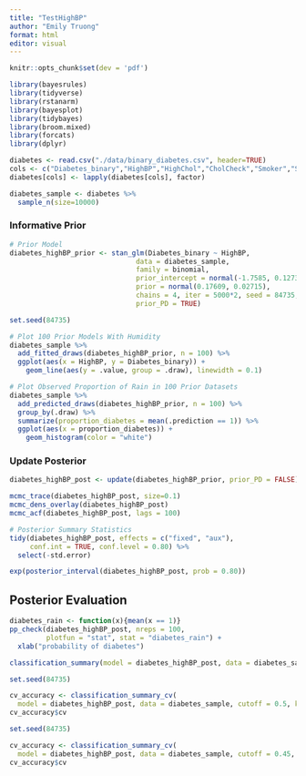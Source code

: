 ```yaml
---
title: "TestHighBP"
author: "Emily Truong"
format: html
editor: visual
---
```


```r
knitr::opts_chunk$set(dev = 'pdf')
```

```r
library(bayesrules)
library(tidyverse)
library(rstanarm)
library(bayesplot)
library(tidybayes)
library(broom.mixed)
library(forcats)
library(dplyr)
```

```r
diabetes <- read.csv("./data/binary_diabetes.csv", header=TRUE)
cols <- c("Diabetes_binary","HighBP","HighChol","CholCheck","Smoker","Stroke","HeartDiseaseorAttack","PhysActivity","Fruits","Veggies","HvyAlcoholConsump","AnyHealthcare","NoDocbcCost","DiffWalk","Sex")
diabetes[cols] <- lapply(diabetes[cols], factor)
```

```r
diabetes_sample <- diabetes %>%
  sample_n(size=10000)
```

### Informative Prior

```r
# Prior Model
diabetes_highBP_prior <- stan_glm(Diabetes_binary ~ HighBP,
                               data = diabetes_sample,
                               family = binomial,
                               prior_intercept = normal(-1.7585, 0.1273),
                               prior = normal(0.17609, 0.02715),
                               chains = 4, iter = 5000*2, seed = 84735,
                               prior_PD = TRUE)
```

```r
set.seed(84735)

# Plot 100 Prior Models With Humidity
diabetes_sample %>% 
  add_fitted_draws(diabetes_highBP_prior, n = 100) %>%
  ggplot(aes(x = HighBP, y = Diabetes_binary)) +
    geom_line(aes(y = .value, group = .draw), linewidth = 0.1)

# Plot Observed Proportion of Rain in 100 Prior Datasets
diabetes_sample %>% 
  add_predicted_draws(diabetes_highBP_prior, n = 100) %>% 
  group_by(.draw) %>% 
  summarize(proportion_diabetes = mean(.prediction == 1)) %>% 
  ggplot(aes(x = proportion_diabetes)) +
    geom_histogram(color = "white")
```

### Update Posterior

```r
diabetes_highBP_post <- update(diabetes_highBP_prior, prior_PD = FALSE)
```

```r
mcmc_trace(diabetes_highBP_post, size=0.1)
mcmc_dens_overlay(diabetes_highBP_post)
mcmc_acf(diabetes_highBP_post, lags = 100)
```

```r
# Posterior Summary Statistics
tidy(diabetes_highBP_post, effects = c("fixed", "aux"),
     conf.int = TRUE, conf.level = 0.80) %>% 
  select(-std.error)
```

```r
exp(posterior_interval(diabetes_highBP_post, prob = 0.80))
```

## Posterior Evaluation

```r
diabetes_rain <- function(x){mean(x == 1)}
pp_check(diabetes_highBP_post, nreps = 100,
         plotfun = "stat", stat = "diabetes_rain") + 
  xlab("probability of diabetes")
```

```r
classification_summary(model = diabetes_highBP_post, data = diabetes_sample, cutoff = 0.15)
```

```r
set.seed(84735)

cv_accuracy <- classification_summary_cv(
  model = diabetes_highBP_post, data = diabetes_sample, cutoff = 0.5, k = 10)
cv_accuracy$cv
```

```r
set.seed(84735)

cv_accuracy <- classification_summary_cv(
  model = diabetes_highBP_post, data = diabetes_sample, cutoff = 0.45, k = 10)
cv_accuracy$cv
```
